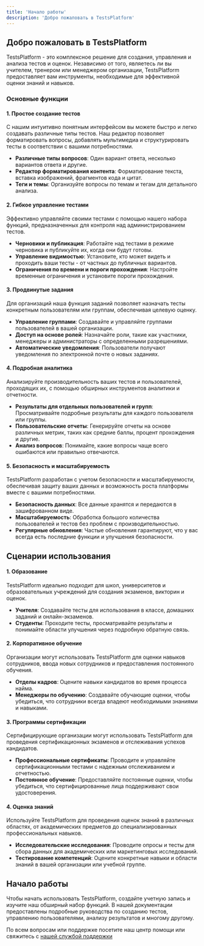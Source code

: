 ```yaml
---
title: 'Начало работы'
description: 'Добро пожаловать в TestsPlatform'
---
```


## Добро пожаловать в TestsPlatform

TestsPlatform - это комплексное решение для создания, управления и анализа тестов и оценок.
Независимо от того, являетесь ли вы учителем, тренером или менеджером организации, TestsPlatform предоставляет вам инструменты, необходимые для эффективной оценки знаний и навыков.

### Основные функции

#### 1. Простое создание тестов
С нашим интуитивно понятным интерфейсом вы можете быстро и легко создавать различные типы тестов. Наш редактор позволяет форматировать вопросы, добавлять мультимедиа и структурировать тесты в соответствии с вашими потребностями.
 - **Различные типы вопросов**: Один вариант ответа, несколько вариантов ответа и другие.
 - **Редактор форматирования контента**: Форматирование текста, вставка изображений, фрагментов кода и цитат.
 - **Теги и темы**: Организуйте вопросы по темам и тегам для детального анализа.

#### 2. Гибкое управление тестами
Эффективно управляйте своими тестами с помощью нашего набора функций, предназначенных для контроля над администрированием тестов.

 - **Черновики и публикация**: Работайте над тестами в режиме черновика и публикуйте их, когда они будут готовы.
 - **Управление видимостью**: Установите, кто может видеть и проходить ваши тесты - от частных до публичных вариантов.
 - **Ограничения по времени и пороги прохождения**: Настройте временные ограничения и установите пороги прохождения.

#### 3. Продвинутые задания
Для организаций наша функция заданий позволяет назначать тесты конкретным пользователям или группам, обеспечивая целевую оценку.

 - **Управление группами**: Создавайте и управляйте группами пользователей в вашей организации.
 - **Доступ на основе ролей**: Назначайте роли, такие как участники, менеджеры и администраторы с определенными разрешениями.
 - **Автоматические уведомления**: Пользователи получают уведомления по электронной почте о новых заданиях.

#### 4. Подробная аналитика
Анализируйте производительность ваших тестов и пользователей, проходящих их, с помощью обширных инструментов аналитики и отчетности.
 - **Результаты для отдельных пользователей и групп**: Просматривайте подробные результаты для каждого пользователя или группы.
 - **Пользовательские отчеты**: Генерируйте отчеты на основе различных метрик, таких как средние баллы, процент прохождения и другие.
 - **Анализ вопросов**: Понимайте, какие вопросы чаще всего ошибаются или правильно отвечаются.

#### 5. Безопасность и масштабируемость
TestsPlatform разработан с учетом безопасности и масштабируемости, обеспечивая защиту ваших данных и возможность роста платформы вместе с вашими потребностями.
 - **Безопасность данных**: Все данные хранятся и передаются в зашифрованном виде.
 - **Масштабируемость**: Обработка большого количества пользователей и тестов без проблем с производительностью.
 - **Регулярные обновления**: Частые обновления гарантируют, что у вас всегда есть последние функции и улучшения безопасности.

## Сценарии использования

#### 1. Образование
TestsPlatform идеально подходит для школ, университетов и образовательных учреждений для создания экзаменов, викторин и оценок.
 - **Учителя**: Создавайте тесты для использования в классе, домашних заданий и онлайн-экзаменов.
 - **Студенты**: Проходите тесты, просматривайте результаты и понимайте области улучшения через подробную обратную связь.

#### 2. Корпоративное обучение
Организации могут использовать TestsPlatform для оценки навыков сотрудников, ввода новых сотрудников и предоставления постоянного обучения.
  - **Отделы кадров**: Оцените навыки кандидатов во время процесса найма.
  - **Менеджеры по обучению**: Создавайте обучающие оценки, чтобы убедиться, что сотрудники всегда владеют необходимыми знаниями и навыками.

#### 3. Программы сертификации
Сертифицирующие организации могут использовать TestsPlatform для проведения сертификационных экзаменов и отслеживания успехов кандидатов.
 - **Профессиональные сертификаты**: Проводите и управляйте сертификационными тестами с надежным отслеживанием и отчетностью.
 - **Постоянное обучение**: Предоставляйте постоянные оценки, чтобы убедиться, что сертифицированные лица поддерживают свои удостоверения.

#### 4. Оценка знаний
Используйте TestsPlatform для проведения оценок знаний в различных областях, от академических предметов до специализированных профессиональных навыков.
 - **Исследовательские исследования**: Проводите опросы и тесты для сбора данных для академических или маркетинговых исследований.
 - **Тестирование компетенций**: Оцените конкретные навыки и области знаний в вашей организации или учебной группе.

## Начало работы
Чтобы начать использовать TestsPlatform, создайте учетную запись и изучите наш обширный набор функций.
В нашей документации предоставлены подробные руководства по созданию тестов, управлению пользователями, анализу результатов и многому другому.

По всем вопросам или поддержке посетите наш центр помощи или свяжитесь с [нашей службой поддержки](mailto:support@testsplatform.com)
